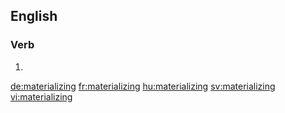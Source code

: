 ==English==

===Verb===
{{head|en|present participle}}

# {{present participle of|materialize|lang=en}}

[[de:materializing]]
[[fr:materializing]]
[[hu:materializing]]
[[sv:materializing]]
[[vi:materializing]]